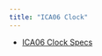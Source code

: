 ```yaml
---
title: "ICA06 Clock"
---
```


- [ICA06 Clock Specs](assets/CMPE1250_ICA06_1231_Clock.pdf){target="_blank"}






